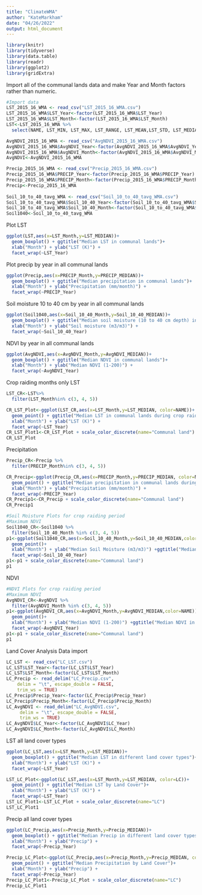 ```yaml
---
title: "ClimateWMA"
author: "KateMarkham"
date: "04/26/2022"
output: html_document
---
```


```r
library(knitr)
library(tidyverse)
library(data.table)
library(readr)
library(ggplot2)
library(gridExtra)
```
Import all of the communal lands data and make Year and Month factors rather than numeric.
```r
#Import data
LST_2015_16_WMA <- read_csv("LST_2015_16_WMA.csv")
LST_2015_16_WMA$LST_Year<-factor(LST_2015_16_WMA$LST_Year)
LST_2015_16_WMA$LST_Month<-factor(LST_2015_16_WMA$LST_Month)
LST<-LST_2015_16_WMA %>% 
  select(NAME, LST_MIN, LST_MAX, LST_RANGE, LST_MEAN,LST_STD, LST_MEDIAN, LST_PCT90, LST_Month, LST_Year)

AvgNDVI_2015_16_WMA <- read_csv("AvgNDVI_2015_16_WMA.csv")
AvgNDVI_2015_16_WMA$AvgNDVI_Year<-factor(AvgNDVI_2015_16_WMA$AvgNDVI_Year)
AvgNDVI_2015_16_WMA$AvgNDVI_Month<-factor(AvgNDVI_2015_16_WMA$AvgNDVI_Month)
AvgNDVI<-AvgNDVI_2015_16_WMA 

Precip_2015_16_WMA <- read_csv("Precip_2015_16_WMA.csv")
Precip_2015_16_WMA$PRECIP_Year<-factor(Precip_2015_16_WMA$PRECIP_Year)
Precip_2015_16_WMA$PRECIP_Month<-factor(Precip_2015_16_WMA$PRECIP_Month)
Precip<-Precip_2015_16_WMA 
  
Soil_10_to_40_tavg_WMA <- read_csv("Soil_10_to_40_tavg_WMA.csv")
Soil_10_to_40_tavg_WMA$Soil_10_40_Year<-factor(Soil_10_to_40_tavg_WMA$Soil_10_40_Year)
Soil_10_to_40_tavg_WMA$Soil_10_40_Month<-factor(Soil_10_to_40_tavg_WMA$Soil_10_40_Month)
Soil1040<-Soil_10_to_40_tavg_WMA 
```
Plot LST
```r

ggplot(LST,aes(x=LST_Month,y=LST_MEDIAN))+
  geom_boxplot() + ggtitle("Median LST in communal lands")+ 
  xlab("Month") + ylab("LST (K)") +
  facet_wrap(~LST_Year)
```


Plot precip by year in all communal lands
```r

ggplot(Precip,aes(x=PRECIP_Month,y=PRECIP_MEDIAN))+
  geom_boxplot() + ggtitle("Median precipitation in communal lands")+ 
  xlab("Month") + ylab("Precipitation (mm/month)") +
  facet_wrap(~PRECIP_Year)
```

Soil moisture 10 to 40 cm by year in all communal lands
```r

ggplot(Soil1040,aes(x=Soil_10_40_Month,y=Soil_10_40_MEDIAN))+
  geom_boxplot() + ggtitle("Median soil moisture (10 to 40 cm depth) in communal lands")+ 
  xlab("Month") + ylab("Soil moisture (m3/m3)") +
  facet_wrap(~Soil_10_40_Year)

```

NDVI by year in all communal lands
```r

ggplot(AvgNDVI,aes(x=AvgNDVI_Month,y=AvgNDVI_MEDIAN))+
  geom_boxplot() + ggtitle("Median NDVI in communal lands")+ 
  xlab("Month") + ylab("Median NDVI (1-200)") +
  facet_wrap(~AvgNDVI_Year)

```

Crop raiding months only
LST
```r

LST_CR<-LST%>% 
  filter(LST_Month%in% c(3, 4, 5))

CR_LST_Plot<-ggplot(LST_CR,aes(x=LST_Month,y=LST_MEDIAN, color=NAME))+
  geom_point() + ggtitle("Median LST in communal lands during crop raiding season")+ 
  xlab("Month") + ylab("LST (K)") +
  facet_wrap(~LST_Year)
CR_LST_Plot1<-CR_LST_Plot + scale_color_discrete(name="Communal land")
CR_LST_Plot
```

Precipitation
```r

Precip_CR<-Precip %>% 
  filter(PRECIP_Month%in% c(3, 4, 5))

CR_Precip<-ggplot(Precip_CR,aes(x=PRECIP_Month,y=PRECIP_MEDIAN, color=NAME))+
  geom_point() + ggtitle("Median precipitation in communal lands during crop raiding season")+ 
  xlab("Month") + ylab("Precipitation (mm/month)") +
  facet_wrap(~PRECIP_Year)
CR_Precip1<-CR_Precip + scale_color_discrete(name="Communal land")
CR_Precip1
```


```r
#Soil Moisture Plots for crop raiding period 
#Maximum NDVI
Soil1040_CR<-Soil1040 %>% 
  filter(Soil_10_40_Month %in% c(3, 4, 5))
p1<-ggplot(Soil1040_CR,aes(x=Soil_10_40_Month,y=Soil_10_40_MEDIAN,color=NAME))+
  geom_point()+
  xlab("Month") + ylab("Median Soil Moisture (m3/m3)") +ggtitle("Median soil mosture in communal lands during crop raiding season") +
  facet_wrap(~Soil_10_40_Year)
p1<-p1 + scale_color_discrete(name="Communal land")
p1

```




NDVI
```r
#NDVI Plots for crop raiding period 
#Maximum NDVI
AvgNDVI_CR<-AvgNDVI %>% 
  filter(AvgNDVI_Month %in% c(3, 4, 5))
p1<-ggplot(AvgNDVI_CR,aes(x=AvgNDVI_Month,y=AvgNDVI_MEDIAN,color=NAME))+
  geom_point()+
  xlab("Month") + ylab("Median NDVI (1-200)") +ggtitle("Median NDVI in communal lands by during crop raiding season") +
  facet_wrap(~AvgNDVI_Year)
p1<-p1 + scale_color_discrete(name="Communal land")
p1

```


Land Cover Analysis
Data import
```r
LC_LST <- read_csv("LC_LST.csv")
LC_LST$LST_Year<-factor(LC_LST$LST_Year)
LC_LST$LST_Month<-factor(LC_LST$LST_Month)
LC_Precip <- read_delim("LC_Precip.csv", 
    delim = "\t", escape_double = FALSE, 
    trim_ws = TRUE)
LC_Precip$Precip_Year<-factor(LC_Precip$Precip_Year)
LC_Precip$Precip_Month<-factor(LC_Precip$Precip_Month)
LC_AvgNDVI <- read_delim("LC_AvgNDVI.csv", 
     delim = "\t", escape_double = FALSE, 
     trim_ws = TRUE)
LC_AvgNDVI$LC_Year<-factor(LC_AvgNDVI$LC_Year)
LC_AvgNDVI$LC_Month<-factor(LC_AvgNDVI$LC_Month)
```


LST all land cover types
```r
ggplot(LC_LST,aes(x=LST_Month,y=LST_MEDIAN))+
  geom_boxplot() + ggtitle("Median LST in different land cover types")+ 
  xlab("Month") + ylab("LST (K)") +
  facet_wrap(~LST_Year)

LST_LC_Plot<-ggplot(LC_LST,aes(x=LST_Month,y=LST_MEDIAN, color=LC))+
  geom_point() + ggtitle("Median LST by Land Cover")+ 
  xlab("Month") + ylab("LST (K)") +
  facet_wrap(~LST_Year)
LST_LC_Plot1<-LST_LC_Plot + scale_color_discrete(name="LC")
LST_LC_Plot1
```

Precip all land cover types
```r
ggplot(LC_Precip,aes(x=Precip_Month,y=Precip_MEDIAN))+
  geom_boxplot() + ggtitle("Median Precip in different land cover types")+ 
  xlab("Month") + ylab("Precip") +
  facet_wrap(~Precip_Year)

Precip_LC_Plot<-ggplot(LC_Precip,aes(x=Precip_Month,y=Precip_MEDIAN, color=LC))+
  geom_point() + ggtitle("Median Precipitation by Land Cover")+ 
  xlab("Month") + ylab("Precip") +
  facet_wrap(~Precip_Year)
Precip_LC_Plot1<-Precip_LC_Plot + scale_color_discrete(name="LC")
Precip_LC_Plot1
```
